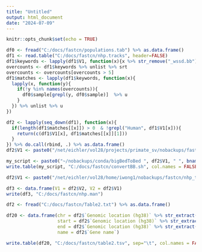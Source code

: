 ---
title: "Untitled"
output: html_document
date: "2024-07-09"
---

```{r setup, include=FALSE}
knitr::opts_chunk$set(echo = TRUE)
```

```{r}
df0 <- fread("C:/docs/fastcn/populations.tab") %>% as.data.frame()
df1 <- read.table("C:/docs/fastcn/nhp.tracks", header=FALSE)
df1$keywords <- lapply(df1$V1, function(x){x %>% str_remove("_wssd.bb") %>% str_split("_") %>% unlist})
overcounts <- df1$keywords %>% unlist %>% srt
overcounts <- overcounts[overcounts > 5]
df1$matches <- lapply(df1$keywords, function(x){
  lapply(x, function(y){
    if(!y %in% names(overcounts)){
      df0$sample[grepl(y, df0$sample)]  %>% u
    }
  }) %>% unlist %>% u
})

df2 <- lapply(seq_down(df1), function(x){
  if(length(df1$matches[[x]]) > 0  & !grepl("Human", df1$V1[x])){
    return(c(df1$V1[x], df1$matches[[x]][1]))
  }
}) %>% do.call(rbind, .) %>% as.data.frame()
df2$V1 <- paste0("/net/eichler/vol28/projects/primate_sv/nobackups/fastcn/hg38/tracks/", df2$V1)

my_script <- paste0("~/nobackups/conda/bigBedToBed ", df2$V1, " ", bname(df2$V1) %>% str_replace(".bb$", ".bed") )
write.table(my_script, "C:/docs/fastcn/convertBB.sh", col.names = FALSE, quote=FALSE, row.names = FALSE)

df2$V1 <- paste0("/net/eichler/vol28/home/iwong1/nobackups/fastcn/nhp_tracks/", df2$V1 %>% bname)

df3 <- data.frame(V1 = df2$V2, V2 = df2$V1)
write(df3, "C:/docs/fastcn/nhp.man")
```

```{r}
df2 <- fread("C:/docs/fastcn/Table2.txt") %>% as.data.frame()

df20 <- data.frame(chr = df2$`Genomic location (hg38)` %>% str_extract("chr.*(?=:)"),
                   start = df2$`Genomic location (hg38)` %>% str_extract("(?<=:).*(?=-)") %>% str_remove_all(","),
                   end = df2$`Genomic location (hg38)` %>% str_extract("(?<=-).*") %>% str_remove_all(","),
                   name = df2$`Gene name`)

write.table(df20, "C:/docs/fastcn/table2.tsv", sep="\t", col.names = FALSE, row.names = FALSE, quote=FALSE)
```

